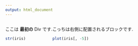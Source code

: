 ```yaml
---
output: html_document
---
```


:::: {style="display: flex;"}

::: {}
ここは **最初の** Div です.

```r
str(iris)
```
:::

::: {}
こっちは右側に配置されるブロックです.

```r
plot(iris[, -5])
```
:::

::::
